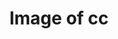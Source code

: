 ---
title: Image of cc
image: imgs/wod0.jpg
imagealt: Image of cc
description: This is just a test post
filter: ["2024"]
---